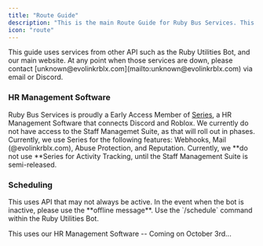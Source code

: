 ```yaml
---
title: "Route Guide"
description: "This is the main Route Guide for Ruby Bus Services. This includes all information you will need as a staff member to complete a route."
icon: "route"
---
```


<Warning>
  This guide uses services from other API such as the Ruby Utilities Bot, and our main website. At any point when those services are down, please contact [unknown@evolinkrblx.com](mailto:unknown@evolinkrblx.com) via email or Discord.
</Warning>

### HR Management Software

Ruby Bus Services is proudly a Early Access Member of [Series](https://series.hr), a HR Management Software that connects Discord and Roblox. We currently do not have access to the Staff Managemet Suite, as that will roll out in phases. Currently, we use Series for the following features: Webhooks, Mail (@evolinkrblx.com), Abuse Protection, and Reputation. Currently, we \*\*do not use \*\*Series for Activity Tracking, until the Staff Management Suite is semi-released.

### Scheduling

<Tabs>
  <Tab title="Discord">
    <Note>
      This uses API that may not always be active. In the event when the bot is inactive, please use the **offline message**.
    </Note>
    Use the `/schedule` command within the Ruby Utilities Bot.
  </Tab>
  <Tab title="Roblox">
    
  </Tab>
</Tabs>

This uses our HR Management Software -- Coming on October 3rd...
